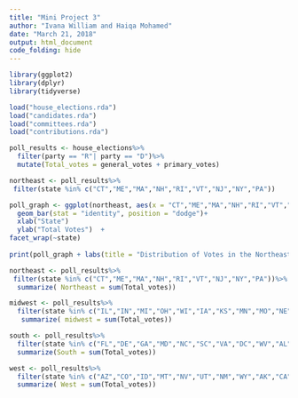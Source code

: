 ```yaml
---
title: "Mini Project 3"
author: "Ivana William and Haiqa Mohamed"
date: "March 21, 2018"
output: html_document
code_folding: hide
---
```


```r
library(ggplot2)
library(dplyr)
library(tidyverse)
```

```r
load("house_elections.rda")
load("candidates.rda")
load("committees.rda")
load("contributions.rda")
```

```r
poll_results <- house_elections%>%
  filter(party == "R"| party == "D")%>%
  mutate(Total_votes = general_votes + primary_votes) 
```

```r
northeast <- poll_results%>%
 filter(state %in% c("CT","ME","MA","NH","RI","VT","NJ","NY","PA"))
```

```r
poll_graph <- ggplot(northeast, aes(x = "CT","ME","MA","NH","RI","VT","NJ","NY","PA" , y = Total_votes, fill = party)) +
  geom_bar(stat = "identity", position = "dodge")+
  xlab("State")
  ylab("Total Votes")  +
facet_wrap(~state)
  
print(poll_graph + labs(title = "Distribution of Votes in the Northeast"))
```




```r
northeast <- poll_results%>%
 filter(state %in% c("CT","ME","MA","NH","RI","VT","NJ","NY","PA"))%>%
  summarize( Northeast = sum(Total_votes))
```
```r
midwest <- poll_results%>%
  filter(state %in% c("IL","IN","MI","OH","WI","IA","KS","MN","MO","NE","ND","SD"))%>%
   summarize( midwest = sum(Total_votes))
```
```r
south <- poll_results%>%
  filter(state %in% c("FL","DE","GA","MD","NC","SC","VA","DC","WV","AL","KY","MI","TN","AR","LA","OK","TX")) %>%
  summarize(South = sum(Total_votes))
```
```r
west <- poll_results%>%
  filter(state %in% c("AZ","CO","ID","MT","NV","UT","NM","WY","AK","CA","OR","HI","WA"))%>%
  summarize( West = sum(Total_votes))
```




